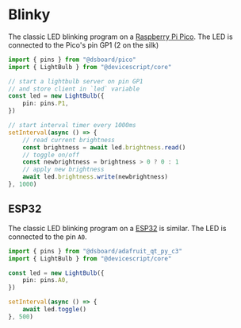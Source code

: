 
# Blinky

The classic LED blinking program on a [Raspberry Pi Pico](/devices/rp2040). The LED is connected to the Pico's pin GP1 (2 on the silk)

<StaticVideo name="blinky" />


```ts
import { pins } from "@dsboard/pico"
import { LightBulb } from "@devicescript/core"

// start a lightbulb server on pin GP1
// and store client in `led` variable
const led = new LightBulb({
    pin: pins.P1,
})

// start interval timer every 1000ms
setInterval(async () => {
    // read current brightness
    const brightness = await led.brightness.read()
    // toggle on/off
    const newbrightness = brightness > 0 ? 0 : 1
    // apply new brightness
    await led.brightness.write(newbrightness)
}, 1000)
```

## ESP32

The classic LED blinking program on a [ESP32](/devices/esp32)
is similar. The LED is connected to the pin `A0`.

```ts
import { pins } from "@dsboard/adafruit_qt_py_c3"
import { LightBulb } from "@devicescript/core"

const led = new LightBulb({
    pin: pins.A0,
})

setInterval(async () => {
    await led.toggle()
}, 500)
```
